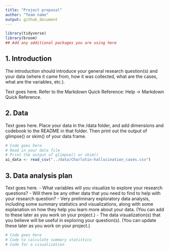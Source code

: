 ```yaml
---
title: "Project proposal"
author: "Team name"
output: github_document
---
```


```r
library(tidyverse)
library(broom)
## Add any additional packages you are using here
```

## 1. Introduction

The introduction should introduce your general research question(s) and your data (where it came from, how it was collected, what are the cases, what are the variables, etc.).

Text goes here. Refer to the Markdown Quick Reference: Help -> Markdown Quick Reference. 

## 2. Data

Text goes here. Place your data in the /data folder, and add dimensions and codebook to the README in that folder. Then print out the output of glimpse() or skim() of your data frame.

```r
# Code goes here
# Read in your data file
# Print the output of glimpse() or skim()
ai_data <- read_csv("../data/Charlotin-hallucination_cases.csv")

```

## 3. Data analysis plan

Text goes here.
- What variables will you visualize to explore your research questions?
- Will there be any other data that you need to find to help with your research question?
- Very preliminary exploratory data analysis, including some summary statistics and visualizations, along with some explanation on how they help you learn more about your data. (You can add to these later as you work on your project.)
- The data visualization(s) that you believe will be useful in exploring your question(s). (You can update these later as you work on your project.)


```r
# Code goes here
# Code to calculate summary statistics
# Code for a visualization
```
